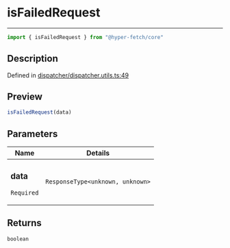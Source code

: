 

# isFailedRequest

<div class="api-docs__separator" data-reactroot="">

---

</div><div class="api-docs__import" data-reactroot="">

```ts
import { isFailedRequest } from "@hyper-fetch/core"
```

</div><div class="api-docs__section">

## Description

</div><div class="api-docs__description"><span class="api-docs__do-not-parse">



</span></div><p class="api-docs__definition">

Defined in [dispatcher/dispatcher.utils.ts:49](https://github.com/BetterTyped/hyper-fetch/blob/3f01c37e/packages/core/src/dispatcher/dispatcher.utils.ts#L49)

</p><div class="api-docs__section">

## Preview

</div><div class="api-docs__preview fn">

```ts
isFailedRequest(data)
```

</div><div class="api-docs__section">

## Parameters

</div><div class="api-docs__parameters"><table><thead><tr><th>Name</th><th>Details</th></tr></thead><tbody><tr param-data="data"><td class="api-docs__param-name required">

### data 

`Required`

</td><td class="api-docs__param-type">

`ResponseType<unknown, unknown>`

</td></tr></tbody></table></div><div class="api-docs__section">

## Returns

</div><div class="api-docs__returns">

```ts
boolean
```

</div>